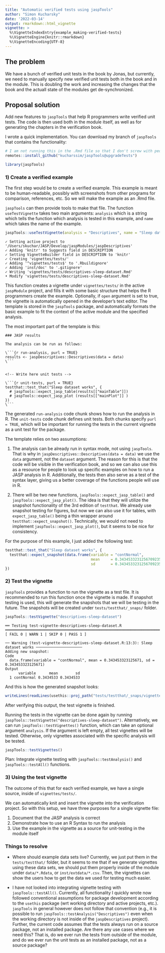 ```yaml
---
title: "Automatic verified tests using jaspTools"
author: "Simon Kucharsky"
date: '2022-03-14'
output: rmarkdown::html_vignette
vignette: >
  %\VignetteIndexEntry{example_making-verified-tests}
  %\VignetteEngine{knitr::rmarkdown}
  %\VignetteEncoding{UTF-8}
---
```


## The problem

We have a bunch of verified unit tests in the book by Jonas, but currently, we need to manually specify new verified unit tests both in the book and in the module. This is doubling the work and increasing the changes that the book and the actuall state of the modules get de-synchronized.

## Proposal solution

Add new features to `jaspTools` that help R programmers write verified unit tests. The code is then used both in the module itself, as well as for generating the chapters in the verification book.

I wrote a quick implementation. You can download my branch of `jaspTools` that contains the functionality:

```r
# I am not running this in the .Rmd file so that I don't screw with people's jaspTools
remotes::install_github("kucharssim/jaspTools@upgradeTests")
```

```r
library(jaspTools)
```

### 1) Create a verified example

The first step would be to create a verified example. This example is meant to be human-readable, possibly with screenshots from other programs for comparison, references, etc. So we will make the example as an .Rmd file.

`jaspTools` can then provide tools to make that file. The function `useTestVignette` takes two main arguments: `analysis` which is a string which tells the function which analysis is tested in this example, and `name` which takes the name of the example.

```r
jaspTools::useTestVignette(analysis = "Descriptives", name = "Sleep dataset")
```

```
✓ Setting active project to '/Users/skuchar/JASP/Develop/jaspModules/jaspDescriptives'
✓ Adding 'knitr' to Suggests field in DESCRIPTION
✓ Setting VignetteBuilder field in DESCRIPTION to 'knitr'
✓ Creating 'vignettes/tests/'
✓ Adding '^vignettes/tests$' to '.Rbuildignore'
✓ Adding 'inst/doc' to '.gitignore'
✓ Writing 'vignettes/tests/descriptives-sleep-dataset.Rmd'
• Modify 'vignettes/tests/descriptives-sleep-dataset.Rmd'
```


This function creates a vignette under `vignettes/tests/` in the active `jaspModule` project, and fills it with some basic structure that helps the R programmers create the example. Optionally, if `open` argument is set to true, the vignette is automatically opened in the developer's text editor. The template is stored in the `jaspTools` package, and automatically formats the basic example to fit the context of the active module and the specified analysis.

The most important part of the template is this:

```
### JASP results

The analysis can be run as follows:

\```{r run-analysis, purl = TRUE}
results <- jaspDescriptives::Descriptives(data = data)
\```


<!-- Write here unit tests -->

\```{r unit-tests, purl = TRUE}
testthat::test_that("Sleep dataset works", {
  # jaspTools::expect_jasp_table(results[["mainTable"]])
  # jaspTools::expect_jasp_plot (results[["mainPlot"]] )
})
\```
```

The generated `run-analysis` code chunk shows how to run the analysis in R. The `unit-tests` code chunk defines unit tests. Both chunks specify `purl = TRUE`, which will be important for running the tests in the current vignette as a unit test for the package.

The template relies on two assumptions:

1. The analysis can be already run in syntax mode, not using `jaspTools`. That is why in `jaspDescriptives::Descriptives(data = data)` we use the `data` argument, not the `dataset` argument. The reason for this is that the code will be visible in the verification book, and so we can also use this as a resource for people to look up specific examples on how to run a JASP analysis in R. Additionally, the tests then also serve as a test of the syntax layer, giving us a better coverage of the functions people will use in R.

2. There will be two new functions, `jaspTools::expect_jasp_table()` and `jaspTools::expect_jasp_plot()`. The idea is that they will utilize the snapshot functionality of the 3rd edition of `testthat`. We already use snapshot testing for figures, but now we can also use it for tables, with `expect_jasp_table()` being a thin wrapper around `testthat::expect_snapshot()`. Technically, we would not need to implement `jaspTools::expect_jasp_plot()`, but it seems to be nice for consistency.


For the purpose of this example, I just added the following test:

```r
testthat::test_that("Sleep dataset works", {
  testthat::expect_snapshot(data.frame(variable = "contNormal", 
                                       mean     = 0.3434533231256709235, 
                                       sd       = 0.3434533231256709235))
})
```


### 2) Test the vignette

`jaspTools` provides a function to run the vignette as a test file. It is recommended to run this function once the vignette is made. If snapshot testing is used, this will generate the snapshots that we will be testing in the future. The snapshots will be created under `tests/testthat/_snaps/` folder. 

```r
jaspTools::testVignette("descriptives-sleep-dataset")
```

```
══ Testing test-vignette-descriptives-sleep-dataset.R ═════════════════════════════════════════════════════════════════════════════════════
[ FAIL 0 | WARN 1 | SKIP 0 | PASS 1 ]

── Warning (test-vignette-descriptives-sleep-dataset.R:13:3): Sleep dataset works ─────────────────────
Adding new snapshot:
Code
  data.frame(variable = "contNormal", mean = 0.343453323125671, sd = 0.343453323125671)
Output
      variable      mean        sd
  1 contNormal 0.3434533 0.3434533
```

And this is how the generated snapshot looks:

```r
writeLines(readLines(usethis::proj_path("tests/testthat/_snaps/vignette-descriptives-sleep-dataset.md")))
```

After verifying this output, the test vignette is finished.

Running the tests in the vignette can be done again by running `jaspTools::testVignette("descriptives-sleep-dataset")`. Alternatively, we can run `jaspTools::testVignettes()` function, which can take an optional argument `analysis`. If the argument is left empty, all test vignettes will be tested. Otherwise, only vignettes associated with the specific analysis will be tested.

```r
jaspTools::testVignettes()
```

Plan: Integrate vignette testing with `jaspTools::testAnalysis()` and `jaspTools::testAll()` functions.

### 3) Using the test vignette

The outcome of this that for each verified example, we have a single source, inside of `vignettes/tests/`. 

We can automatically knit and insert the vignette into the verification project. So with this setup, we have three purposes for a single vignette file:

1. Document that the JASP analysis is correct
2. Demonstrate how to use an R Syntax to run the analysis
3. Use the example in the vignette as a source for unit-testing in the module itself


### Things to resolve

- Where should example data sets live? Currently, we just put them in the `tests/testthat/` folder, but it seems to me that if we generate vignettes using these data sets, we should put them properly inside of the module under `data/*.Rdata`, or `inst/extdata/*.csv`. Then, the vignettes can show the users how to get the data we used for testing much easier. 

- I have not looked into integrating vignette testing with `jaspTools::testAll()`. Currently, all functionality I quickly wrote now followed conventional assumptions for package development according to the `usethis` package (wrt working directory and active projects, etc.). `jaspTools` in general however does not follow that convention (e.g., it is possible to run `jaspTools::testAnalysis("Descriptives")` even when the working directory is not inside of the `jaspDescriptives` project). Further, the current code assumes that the tests always run on a source package, not an installed package. Are there any use cases where we need this? That is, do we ever run the tests from outside of the module, and do we ever run the unit tests as an installed package, not as a source package?
